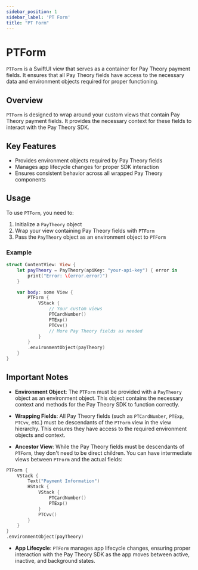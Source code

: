 ```yaml
---
sidebar_position: 1
sidebar_label: 'PT Form'
title: "PT Form"
---
```


# PTForm

`PTForm` is a SwiftUI view that serves as a container for Pay Theory payment fields. It ensures that all Pay Theory fields have access to the necessary data and environment objects required for proper functioning.

## Overview

`PTForm` is designed to wrap around your custom views that contain Pay Theory payment fields. It provides the necessary context for these fields to interact with the Pay Theory SDK.

## Key Features

- Provides environment objects required by Pay Theory fields
- Manages app lifecycle changes for proper SDK interaction
- Ensures consistent behavior across all wrapped Pay Theory components

## Usage

To use `PTForm`, you need to:

1. Initialize a `PayTheory` object
2. Wrap your view containing Pay Theory fields with `PTForm`
3. Pass the `PayTheory` object as an environment object to `PTForm`

### Example

```swift
struct ContentView: View {
    let payTheory = PayTheory(apiKey: "your-api-key") { error in
        print("Error: \(error.error)")
    }

    var body: some View {
        PTForm {
            VStack {
                // Your custom views
                PTCardNumber()
                PTExp()
                PTCvv()
                // More Pay Theory fields as needed
            }
        }
        .environmentObject(payTheory)
    }
}
```

## Important Notes

- **Environment Object**: The `PTForm` must be provided with a `PayTheory` object as an environment object. This object contains the necessary context and methods for the Pay Theory SDK to function correctly.

- **Wrapping Fields**: All Pay Theory fields (such as `PTCardNumber`, `PTExp`, `PTCvv`, etc.) must be descendants of the `PTForm` view in the view hierarchy. This ensures they have access to the required environment objects and context.

- **Ancestor View**: While the Pay Theory fields must be descendants of `PTForm`, they don't need to be direct children. You can have intermediate views between `PTForm` and the actual fields:

```swift
PTForm {
    VStack {
        Text("Payment Information")
        HStack {
            VStack {
                PTCardNumber()
                PTExp()
            }
            PTCvv()
        }
    }
}
.environmentObject(payTheory)
  ```

- **App Lifecycle**: `PTForm` manages app lifecycle changes, ensuring proper interaction with the Pay Theory SDK as the app moves between active, inactive, and background states.
